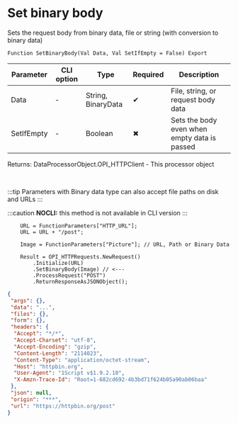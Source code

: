 ﻿---
sidebar_position: 1
description: Set binary body  and other functions to work with HTTP-client in the Open Integration Package, a free open-source integration library for 1C:Enterprise 8, OneScript and CLI
keywords: [1C, 1С, 1С:Enterprise, 1С:Enterprise 8.3, API, Integration, Services, Exchange, OneScript, CLI, HTTP-client]
---


# Set binary body 
 Sets the request body from binary data, file or string (with conversion to binary data)



`Function SetBinaryBody(Val Data, Val SetIfEmpty = False) Export`

  | Parameter | CLI option | Type | Required | Description |
  |-|-|-|-|-|
  | Data | - | String, BinaryData | &#x2714; | File, string, or request body data |
  | SetIfEmpty | - | Boolean | &#x2716; | Sets the body even when empty data is passed |

  
  Returns:  DataProcessorObject.OPI_HTTPClient - This processor object

<br/>

:::tip
Parameters with Binary data type can also accept file paths on disk and URLs
:::

:::caution
**NOCLI:** this method is not available in CLI version
:::
<br/>



```bsl title="1C:Enterprise/OneScript code example"
    URL = FunctionParameters["HTTP_URL"];
    URL = URL + "/post";

    Image = FunctionParameters["Picture"]; // URL, Path or Binary Data

    Result = OPI_HTTPRequests.NewRequest()
        .Initialize(URL)
        .SetBinaryBody(Image) // <---
        .ProcessRequest("POST")
        .ReturnResponseAsJSONObject();
```
 



```json title="Result"
{
 "args": {},
 "data": "...",
 "files": {},
 "form": {},
 "headers": {
  "Accept": "*/*",
  "Accept-Charset": "utf-8",
  "Accept-Encoding": "gzip",
  "Content-Length": "2114023",
  "Content-Type": "application/octet-stream",
  "Host": "httpbin.org",
  "User-Agent": "1Script v$1.9.2.10",
  "X-Amzn-Trace-Id": "Root=1-682cd692-4b3bd71f624b05a90ab06baa"
 },
 "json": null,
 "origin": "***",
 "url": "https://httpbin.org/post"
}
```
